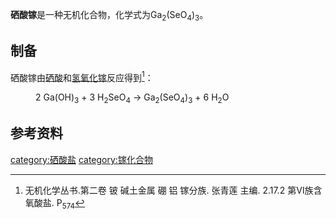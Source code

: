 {{chembox
| Name = 硒酸镓
|CustomizedImage=[[File:3.svg|File:3.svg]][[File:Selenate.png|142px]][[File:2.svg|File:2.svg]][[File:Ga3+.svg|49px]]
| IUPACName = 硒酸镓(III)
| OtherNames = 
| Section1 = {{Chembox Identifiers
| SMILES = 
| CASNo = 16890-98-5
| CASNo_Ref = {{cascite|correct|CAS}}
| ChemSpiderID = 
| RTECS = 
  }}
| Section2 = {{Chembox Properties
|Ga=2|Se=3|O=12
| Appearance = 无色晶体
| Density =
| Solubility = 
| MeltingPt = 550℃（分解）
| BoilingPt = 
| pKa = 
| RefractIndex = 
  }}
| Section3 = {{Chembox Structure
| MolShape = 
| CrystalStruct =
| Dipole =
  }}
| Section7 = {{Chembox Hazards
| ExternalMSDS =
| MainHazards = 
| NFPA-H = 
| NFPA-R =  | Other=
| NFPA-F = 
| RPhrases = 
| SPhrases = 
  }}
| Section8 = {{Chembox Related
| OtherAnions = [[亚硒酸镓|亚硒酸镓]]<br />[[硫酸镓|硫酸镓]]
| OtherCations = [[硒酸铝|硒酸铝]]
| OtherCpds = 
  }}
}}
'''硒酸镓'''是一种无机化合物，化学式为Ga<sub>2</sub>(SeO<sub>4</sub>)<sub>3</sub>。
==制备==
硒酸镓由[[硒酸|硒酸]]和[[氢氧化镓|氢氧化镓]]反应得到<ref name=wc2>无机化学丛书.第二卷 铍 碱土金属 硼 铝 镓分族. 张青莲 主编. 2.17.2 第Ⅵ族含氧酸盐. P<sub>574</sub></ref>：
: 2 Ga(OH)<sub>3</sub> + 3 H<sub>2</sub>SeO<sub>4</sub> → Ga<sub>2</sub>(SeO<sub>4</sub>)<sub>3</sub> + 6 H<sub>2</sub>O
==参考资料==
{{reflist}}

{{硒酸盐}}
[[category:硒酸盐|category:硒酸盐]]
[[category:镓化合物|category:镓化合物]]